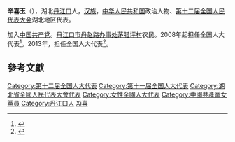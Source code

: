 '''辛喜玉'''（{{bd|1953年||}}），湖北[[丹江口|丹江口]]人，[[汉族|汉族]]，[[中华人民共和国|中华人民共和国]]政治人物、[[第十二届全国人民代表大会|第十二届全国人民代表大会]]湖北地区代表。

加入[[中国共产党|中国共产党]]。[[丹江口市|丹江口市]][[丹赵路办事处|丹赵路办事处]][[茅腊坪村|茅腊坪村]]农民。2008年起担任全国人大代表<ref>{{cite news|title=全国人大代表信息-辛喜玉|url=http://210.82.31.1:8084/delegate/viewDelegate.action?dbid=111606|accessdate=2013-04-05|newspaper=全国人大网|archive-url=https://web.archive.org/web/20140505053659/http://www.npc.gov.cn/delegate/viewDelegate.action?dbid=111606|archive-date=2014-05-05|dead-url=yes}}</ref>。2013年，担任全国人大代表<ref>{{cite news|title=全国人大代表信息-辛喜玉|url=http://210.82.31.1:8084/delegate/viewDelegate.action?dbid=121591|accessdate=2013-04-05|newspaper=全国人大网|archive-url=https://web.archive.org/web/20140505055245/http://www.npc.gov.cn/delegate/viewDelegate.action?dbid=121591|archive-date=2014-05-05|dead-url=yes}}</ref>。

==參考文獻==
{{reflist}}
{{中国政治人物小作品}}
{{DEFAULTSORT:Xin辛}}
[[Category:第十二届全国人大代表|Category:第十二届全国人大代表]]
[[Category:第十一届全国人大代表|Category:第十一届全国人大代表]]
[[Category:湖北省全國人民代表大會代表|Category:湖北省全國人民代表大會代表]]
[[Category:女性全國人大代表|Category:女性全國人大代表]]
[[Category:中國共產黨女黨員|Category:中國共產黨女黨員]]
[[Category:丹江口人|Category:丹江口人]]
[[Category:辛姓|Xi喜]]
